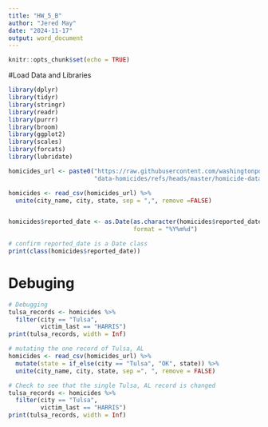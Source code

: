 ```yaml
---
title: "HW_5_B"
author: "Jered May"
date: "2024-11-17"
output: word_document
---
```


```r
knitr::opts_chunk$set(echo = TRUE)
```

#Load Data and Libraries 
```r
library(dplyr)
library(tidyr)
library(stringr)
library(readr)
library(purrr)
library(broom)
library(ggplot2)
library(scales)
library(forcats)
library(lubridate)

homicides_url <- paste0("https://raw.githubusercontent.com/washingtonpost/",
                        "data-homicides/refs/heads/master/homicide-data.csv")

homicides <- read_csv(homicides_url) %>%
  unite(city_name, city, state, sep = ",", remove =FALSE)


homicides$reported_date <- as.Date(as.character(homicides$reported_date),
                                   format = "%Y%m%d")

# confirm reported_date is a Date class
print(class(homicides$reported_date))
```

# Debuging 
```r
# Debugging 
tulsa_records <- homicides %>%
  filter(city == "Tulsa",
         victim_last == "HARRIS")
print(tulsa_records, width = Inf)

# mutating the one record of Tulsa, AL
homicides <- read_csv(homicides_url) %>%
  mutate(state = if_else(city == "Tulsa", "OK", state)) %>%
  unite(city_name, city, state, sep =", ", remove = FALSE)

# Check to see that the single Tulsa, AL record is changed
tulsa_records <- homicides %>%
  filter(city == "Tulsa",
         victim_last == "HARRIS")
print(tulsa_records, width = Inf)

```

